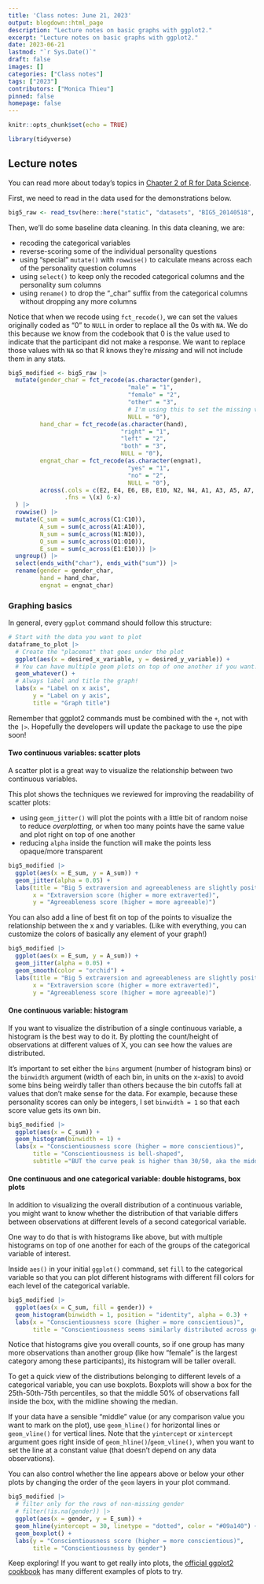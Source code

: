 ```yaml
---
title: 'Class notes: June 21, 2023'
output: blogdown::html_page
description: "Lecture notes on basic graphs with ggplot2."
excerpt: "Lecture notes on basic graphs with ggplot2."
date: 2023-06-21
lastmod: "`r Sys.Date()`"
draft: false
images: []
categories: ["Class notes"]
tags: ["2023"]
contributors: ["Monica Thieu"]
pinned: false
homepage: false
---
```


```r
knitr::opts_chunk$set(echo = TRUE)

library(tidyverse)
```

## Lecture notes

You can read more about today's topics in [Chapter 2 of R for Data Science](https://r4ds.hadley.nz/data-visualize.html).

First, we need to read in the data used for the demonstrations below.

```r
big5_raw <- read_tsv(here::here("static", "datasets", "BIG5_20140518", "data.csv"))
```

Then, we'll do some baseline data cleaning. In this data cleaning, we are:

- recoding the categorical variables
- reverse-scoring some of the individual personality questions
- using "special" `mutate()` with `rowwise()` to calculate means across each of the personality question columns
- using `select()` to keep only the recoded categorical columns and the personality sum columns
- using `rename()` to drop the "_char" suffix from the categorical columns without dropping any more columns

Notice that when we recode using `fct_recode()`, we can set the values originally coded as "0" to `NULL` in order to replace all the 0s with `NA`. We do this because we know from the codebook that 0 is the value used to indicate that the participant did not make a response. We want to replace those values with `NA` so that R knows they're _missing_ and will not include them in any stats.

```r
big5_modified <- big5_raw |> 
  mutate(gender_char = fct_recode(as.character(gender),
                                  "male" = "1",
                                  "female" = "2",
                                  "other" = "3",
                                  # I'm using this to set the missing values as NA
                                  NULL = "0"),
         hand_char = fct_recode(as.character(hand),
                                "right" = "1",
                                "left" = "2",
                                "both" = "3",
                                NULL = "0"),
         engnat_char = fct_recode(as.character(engnat),
                                  "yes" = "1",
                                  "no" = "2",
                                  NULL = "0"),
         across(.cols = c(E2, E4, E6, E8, E10, N2, N4, A1, A3, A5, A7, C2, C4, C6, C8, O2, O4, O6),
                .fns = \(x) 6-x)
  ) |> 
  rowwise() |> 
  mutate(C_sum = sum(c_across(C1:C10)),
         A_sum = sum(c_across(A1:A10)),
         N_sum = sum(c_across(N1:N10)),
         O_sum = sum(c_across(O1:O10)),
         E_sum = sum(c_across(E1:E10))) |> 
  ungroup() |> 
  select(ends_with("char"), ends_with("sum")) |> 
  rename(gender = gender_char,
         hand = hand_char,
         engnat = engnat_char)
```

### Graphing basics

In general, every `ggplot` command should follow this structure:

```r
# Start with the data you want to plot
dataframe_to_plot |> 
  # Create the "placemat" that goes under the plot
  ggplot(aes(x = desired_x_variable, y = desired_y_variable)) +
  # You can have multiple geom plots on top of one another if you want!
  geom_whatever() +
  # Always label and title the graph!
  labs(x = "Label on x axis",
       y = "Label on y axis",
       title = "Graph title")
```

Remember that ggplot2 commands must be combined with the `+`, not with the `|>`. Hopefully the developers will update the package to use the pipe soon!

#### Two continuous variables: scatter plots

A scatter plot is a great way to visualize the relationship between two continuous variables.

This plot shows the techniques we reviewed for improving the readability of scatter plots:

- using `geom_jitter()` will plot the points with a little bit of random noise to reduce _overplotting,_ or when too many points have the same value and plot right on top of one another
- reducing `alpha` inside the function will make the points less opaque/more transparent

```r
big5_modified |> 
  ggplot(aes(x = E_sum, y = A_sum)) +
  geom_jitter(alpha = 0.05) +
  labs(title = "Big 5 extraversion and agreeableness are slightly positively correlated",
       x = "Extraversion score (higher = more extraverted)",
       y = "Agreeableness score (higher = more agreeable)")
```

You can also add a line of best fit on top of the points to visualize the relationship between the x and y variables. (Like with everything, you can customize the colors of basically any element of your graph!)

```r
big5_modified |> 
  ggplot(aes(x = E_sum, y = A_sum)) +
  geom_jitter(alpha = 0.05) +
  geom_smooth(color = "orchid") +
  labs(title = "Big 5 extraversion and agreeableness are slightly positively correlated",
       x = "Extraversion score (higher = more extraverted)",
       y = "Agreeableness score (higher = more agreeable)")
```

#### One continuous variable: histogram

If you want to visualize the distribution of a single continuous variable, a histogram is the best way to do it. By plotting the count/height of observations at different values of X, you can see how the values are distributed.

It's important to set either the `bins` argument (number of histogram bins) or the `binwidth` argument (width of each bin, in units on the x-axis) to avoid some bins being weirdly taller than others because the bin cutoffs fall at values that don't make sense for the data. For example, because these personality scores can only be integers, I set `binwidth = 1` so that each score value gets its own bin.

```r
big5_modified |> 
  ggplot(aes(x = C_sum)) +
  geom_histogram(binwidth = 1) +
  labs(x = "Conscientiousness score (higher = more conscientious)",
       title = "Conscientiousness is bell-shaped",
       subtitle ="BUT the curve peak is higher than 30/50, aka the middle score")
```


#### One continuous and one categorical variable: double histograms, box plots

In addition to visualizing the overall distribution of a continuous variable, you might want to know whether the distribution of that variable differs between observations at different levels of a second categorical variable.

One way to do that is with histograms like above, but with multiple histograms on top of one another for each of the groups of the categorical variable of interest.

Inside `aes()` in your initial `ggplot()` command, set `fill` to the categorical variable so that you can plot different histograms with different fill colors for each level of the categorical variable.

```r
big5_modified |> 
  ggplot(aes(x = C_sum, fill = gender)) +
  geom_histogram(binwidth = 1, position = "identity", alpha = 0.3) +
  labs(x = "Conscientiousness score (higher = more conscientious)",
       title = "Conscientiousness seems similarly distributed across genders")
```

Notice that histograms give you overall counts, so if one group has many more observations than another group (like how "female" is the largest category among these participants), its histogram will be taller overall.

To get a quick view of the distributions belonging to different levels of a categorical variable, you can use boxplots. Boxplots will show a box for the 25th-50th-75th percentiles, so that the middle 50% of observations fall inside the box, with the midline showing the median.

If your data have a sensible "middle" value (or any comparison value you want to mark on the plot), use `geom_hline()` for horizontal lines or `geom_vline()` for vertical lines. Note that the `yintercept` or `xintercept` argument goes right inside of `geom_hline()`/`geom_vline()`, when you want to set the line at a constant value (that doesn't depend on any data observations).

You can also control whether the line appears above or below your other plots by changing the order of the `geom` layers in your plot command.

```r
big5_modified |> 
  # filter only for the rows of non-missing gender
  # filter(!is.na(gender)) |> 
  ggplot(aes(x = gender, y = E_sum)) +
  geom_hline(yintercept = 30, linetype = "dotted", color = "#09a140") +
  geom_boxplot() +
  labs(y = "Conscientiousness score (higher = more conscientious)",
       title = "Conscientiousness by gender")
```

Keep exploring! If you want to get really into plots, the [official ggplot2 cookbook](https://r-graphics.org) has many different examples of plots to try.
